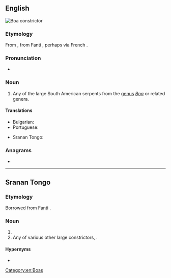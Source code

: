 ==English==
[[File:Boa constrictor (2).jpg|thumb|Boa constrictor]]
{{wikipedia|Boa constrictor}}
{{wikispecies|Boa}}

===Etymology===
From {{etyl|srn|en}} {{m|srn|aboma}}, from Fanti {{der|en|ak|aboma||large constricting snake}}, perhaps via French {{m|fr|aboma}}.

===Pronunciation===
* {{a|US}} {{IPA|en|/əˈboʊ.mə/}}

===Noun===
{{en-noun}}

# Any of the large South American serpents from the [[genus]] ''[[Boa]]'' or related genera.

====Translations====
{{trans-top|any of several large South American serpents}}
* Bulgarian: {{t|bg|боа-удушвач|f}}
* Portuguese: {{t|pt|aboma|f}}
{{trans-mid}}
* Sranan Tongo: {{t|srn|aboma}}
{{trans-bottom}}

===Anagrams===
* {{anagrams|en|a=aabmo|Obama}}

[[Category:en:Boas]]

----

==Sranan Tongo==

===Etymology===
Borrowed from Fanti {{bor|srn|ak|aboma}}.

===Noun===
{{head|srn|noun}}

# {{l|en|anaconda}}
# Any of various other large constrictors, {{l|en|aboma}}.

====Hypernyms====
* {{l|srn|sneki|t=snake}}

{{topics|srn|Snakes}}